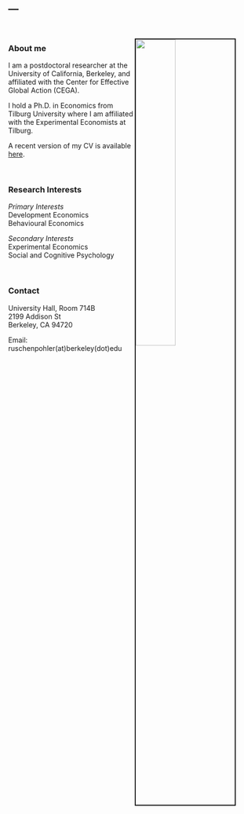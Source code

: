 ---
---

<link rel="stylesheet" href="styles.css" type="text/css">

<img src="pics/JRUE portrait.jpg" style="width:40%; border:2.5px solid; margin-right: 40px; margin-top: 30px; " align="right">

<br>

### About me

I am a postdoctoral researcher at the University of California, Berkeley, and affiliated with the Center for Effective Global Action (CEGA).

I hold a Ph.D. in Economics from Tilburg University where I am affiliated with the Experimental Economists at Tilburg. 

A recent version of my CV is available [here]("files/JRUE CV August19.pdf").

<br>

### Research Interests                     

*Primary Interests*  
Development Economics  
Behavioural Economics

*Secondary Interests*  
Experimental Economics  
Social and Cognitive Psychology

<br>

### Contact

University Hall, Room 714B  
2199 Addison St  
Berkeley, CA 94720

Email: ruschenpohler(at)berkeley(dot)edu
